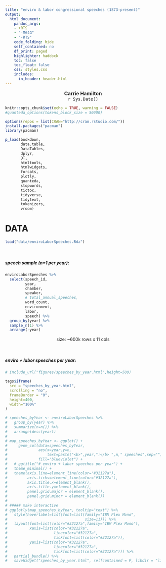 ```yaml
---
title: "enviro & labor congressional speeches (1873-present)"
output:
  html_document:
    pandoc_args:
    - +RTS
    - "-M64G"
    - "-RTS"
    code_folding: hide
    self_contained: no
    df_print: paged
    highlighter: haddock
    toc: false
    toc_float: false
    css: styles.css
    includes:
      in_header: header.html
---
```


<p>

<center><b><font size="3">Carrie Hamilton</font></b></center>

<center><font size="3">`r Sys.Date()`</font></center>

</p>

```r

knitr::opts_chunk$set(echo = TRUE, warning = FALSE)
#quanteda_options(tokens_block_size = 50000)

options(repos = list(CRAN="http://cran.rstudio.com/"))
install.packages("pacman")
library(pacman)

p_load(bookdown,
       data.table,
       DataTables,
       dplyr, 
       DT,
       htmltools,
       htmlwidgets,
       forcats,
       plotly,
       quanteda,
       stopwords,
       tictoc,
       tidyverse, 
       tidytext,
       tokenizers,
       vroom)

```

# DATA

```r

load("data/enviroLaborSpeeches.Rda")

```

<br> 

##### speech sample  (n=1 per year):

```r

enviroLaborSpeeches %>%
  select(speech_id,
         year,
         chamber,
         speaker,
         # total_annual_speeches,
         word_count,
         environment,
         labor,
         speech) %>%
  group_by(year) %>%
  sample_n(1) %>%
  arrange(-year)

```

<center>size: ~600k rows x 11 cols</center>

<br>

##### enviro + labor speeches per year:

```r

# include_url("figures/speeches_by_year.html",height=500)

tags$iframe(
  src = "speeches_by_year.html",
  scrolling = "no",
  frameBorder = "0",
  height=400,
  width="100%"
)

# speeches_byYear <- enviroLaborSpeeches %>%
#   group_by(year) %>%
#   summarize(n=n()) %>%
#   arrange(desc(year))
# 
# map_speeches_byYear <- ggplot() +
#     geom_col(data=speeches_byYear,
#              aes(x=year,y=n,
#                  text=paste("<b>",year,":</b> ",n," speeches",sep="")),
#              fill="blueviolet") +
#   # ggtitle("# enviro + labor speeches per year") +
#   theme_minimal() +
#   theme(axis.line=element_line(color="#32127a"),
#         axis.ticks=element_line(color="#32127a"),
#         axis.title.x=element_blank(),
#         axis.title.y=element_blank(),
#         panel.grid.major = element_blank(),
#         panel.grid.minor = element_blank())
# 
# ##### make interactive
# ggplotly(map_speeches_byYear, tooltip="text") %>%
#   style(hoverlabel=list(font=list(family="IBM Plex Mono",
#                                   size=11))) %>%
#   layout(font=list(color="#32127a",family="IBM Plex Mono"),
#          xaxis=list(color="#32127a",
#                     linecolor="#32127a",
#                     tickfont=list(color="#32127a")),
#          yaxis=list(color="#32127a",
#                     linecolor="#32127a",
#                     tickfont=list(color="#32127a"))) %>%
#   partial_bundle() %>%
#   saveWidget("speeches_by_year.html", selfcontained = F, libdir = "lib")

```
